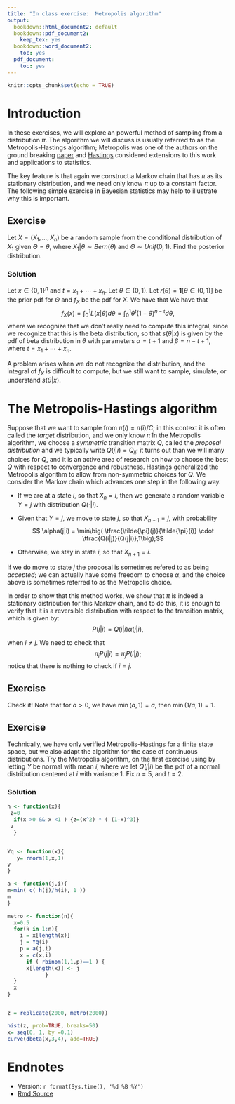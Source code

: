 ```yaml
---
title: "In class exercise:  Metropolis algorithm"
output:
  bookdown::html_document2: default
  bookdown::pdf_document2:
    keep_tex: yes
  bookdown::word_document2:
    toc: yes
  pdf_document:
    toc: yes
---
```



```r
knitr::opts_chunk$set(echo = TRUE)
```

#  Introduction

In these exercises, we will explore an powerful method of sampling from a distribution $\pi$.  The algorithm we will discuss is usually referred to as the Metropolis-Hastings algorithm; Metropolis was one of the authors on the ground breaking [paper](https://en.wikipedia.org/wiki/Equation_of_State_Calculations_by_Fast_Computing_Machines) and [Hastings](https://academic.oup.com/biomet/article-abstract/107/1/1/5686745?redirectedFrom=fulltext) considered extensions to this work and applications to statistics. 

The key feature is that again we construct a Markov chain that has $\pi$ as its stationary distribution, and we need only know $\pi$ up to a constant factor.  The following simple exercise in Bayesian statistics may help to illustrate why this is important. 

## Exercise

Let $X=(X_1, \ldots, X_n)$ be a random sample from the conditional distribution of $X_1$ given $\Theta = \theta$, where 
	$X_1|\theta \sim Bern(\theta)$ and $\Theta \sim Unif(0,1)$.  Find the posterior distribution.	


### Solution
Let $x \in \{0,1\}^n$ and $t= x_1 + \cdots +x_n$. Let $\theta \in (0,1)$.  Let 
$r(\theta) = \mathbf{1}[\theta \in (0,1)]$ be the prior pdf for $\Theta$ and $f_X$ be the pdf for $X$.      We have that
\begin{eqnarray*}  
s(\theta|x) &=&  \frac{L(x|\theta)r(\theta)}{ f_X(x)} \\
&=&  \frac{\theta^t (1-\theta)^{n-t}}{f_X(x)}.
\end{eqnarray*}
We have that 
$$f_X(x) = \int_0 ^1 L(x|\theta) d\theta = \int_0 ^1 \theta^t(1-\theta)^{n-t}d \theta,$$
where we recognize that we don't really need to compute this integral, since we recognize that this is the beta distribution, so that $s(\theta|x)$ is given by the pdf of beta distribution in $\theta$
 with parameters $\alpha = t+1$ and $\beta = n-t+1$, where $t= x_1 + \cdots + x_n$.


A problem arises when we do not recognize the distribution, and the integral of $f_X$ is difficult to compute, but we still want to sample, simulate, or understand  $s(\theta|x)$.

# The Metropolis-Hastings algorithm

Suppose that we want to sample from $\pi(i) = \tilde{\pi}(i)/C$; in this context it is often called the *target* distribution, and we only know $\tilde{\pi}$    In the Metropolis algorithm,  we choose a *symmetric* transition matrix $Q$, called the *proposal distribution* and we typically write $Q(j|i) = Q_{ij}$; it turns out than we will many choices for $Q$, and it is an active area of research on how to choose the best $Q$ with respect to convergence and robustness.  Hastings generalized the Metropolis algorithm to allow from non-symmetric choices for $Q$.    We consider the Markov chain which advances one step in the following way.  

* If we are at a state $i$, so that $X_n=i$, then we generate a random variable $Y=j$ with distribution $Q(\cdot|i)$.  

* Given that $Y=j$, we move to state $j$, so that $X_{n+1} = j$,  with probability
$$ \alpha(j|i) = \min\big( \tfrac{\tilde{\pi}(j)}{\tilde{\pi}(i)} \cdot \tfrac{Q(i|j)}{Q(j|i)},1\big);$$

*  Otherwise, we stay in state $i$, so that $X_{n+1} = i$.

If we do move to state $j$ the proposal is sometimes refered to as being *accepted*; we can actually have some freedom to choose $\alpha$, and the choice above is sometimes referred to as the Metropolis choice.  

In order to show that this method works, we show that $\pi$ is indeed a stationary distribution for this Markov chain, and to do this, it is enough to verify that it is a reversible distribution with respect to the transition matrix, which is given by:
$$ P(j|i) = Q(j|i)\alpha(j|i),$$

when $i \not = j$.  We need to check that
$$ \pi_{i}P(j|i) = \pi_{j} P(i|j);$$
notice that there is nothing to check if $i = j$.  

## Exercise

Check it!  Note that for $a >0,$ we have $\min(a,1) =a$, then  $\min(1/a, 1) =1$.

##  Exercise

Technically, we have only verified Metropolis-Hastings for a finite state space,  but we also adapt the algorithm for the case of continuous distributions.    Try the Metropolis algorithm, on the first exercise using by letting $Y$ be normal with mean $i$, where we let $Q(j|i)$ be the pdf of a normal distribution centered at $i$ with variance $1$.  Fix $n=5$, and $t=2$.     

### Solution

```r
h <- function(x){
 z=0
  if(x >0 && x <1 ) {z=(x^2) * ( (1-x)^3)}
 z
  }


Yq <- function(x){
   y= rnorm(1,x,1)
y
}

a <- function(j,i){
m=min( c( h(j)/h(i), 1 ))  
m
}

metro <- function(n){
  x=0.5
  for(k in 1:n){
    i = x[length(x)]
    j = Yq(i)
    p = a(j,i)
    x = c(x,i)
      if ( rbinom(1,1,p)==1 ) {
      x[length(x)] <- j
            }
  }
  x
}


z = replicate(2000, metro(2000))

hist(z, prob=TRUE, breaks=50)
x= seq(0, 1, by =0.1)
curve(dbeta(x,3,4), add=TRUE)
```

#  Endnotes

* Version: `r format(Sys.time(), '%d %B %Y')`
* [Rmd Source](https://tsoo-math.github.io/ucl2/class4-sol.Rmd)
<br>
<br>
<br>
